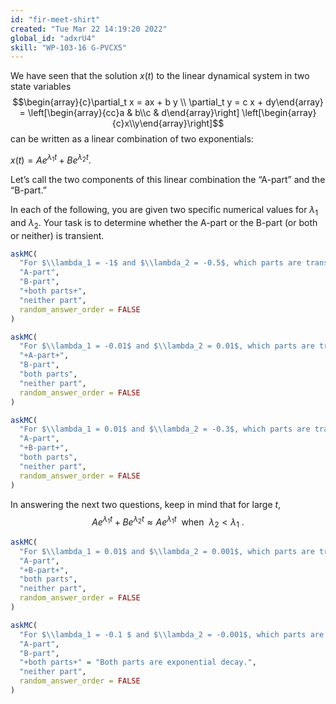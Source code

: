 ```yaml
---
id: "fir-meet-shirt"
created: "Tue Mar 22 14:19:20 2022"
global_id: "adxrU4"
skill: "WP-103-16 G-PVCX5"
---
```



We have seen that the solution $x(t)$ to the linear dynamical system in two state variables
$$\begin{array}{c}\partial_t x  = ax  +  b y \\ \partial_t y = c x +  dy\end{array} = \left[\begin{array}{cc}a & b\\c & d\end{array}\right] \left[\begin{array}{c}x\\y\end{array}\right]$$
can be written as a linear combination of two exponentials:

$x(t) = A e^{\lambda_1 t} + B e^{\lambda_2 t}$.

Let's call the two components of this linear combination the "A-part" and the "B-part."

In each of the following, you are given two specific numerical values for $\lambda_1$ and $\lambda_2$. Your task is to determine whether the A-part or the B-part (or both or neither) is transient.

```r
askMC(
  "For $\\lambda_1 = -1$ and $\\lambda_2 = -0.5$, which parts are transient?",
  "A-part",
  "B-part",
  "+both parts+",
  "neither part",
  random_answer_order = FALSE
)
```

```r
askMC(
  "For $\\lambda_1 = -0.01$ and $\\lambda_2 = 0.01$, which parts are transient?",
  "+A-part+",
  "B-part",
  "both parts",
  "neither part",
  random_answer_order = FALSE
)
```

```r
askMC(
  "For $\\lambda_1 = 0.01$ and $\\lambda_2 = -0.3$, which parts are transient?",
  "A-part",
  "+B-part+",
  "both parts",
  "neither part",
  random_answer_order = FALSE
)
```

In answering the next two questions, keep in mind that for large $t$,  $$A e^{\lambda_1 t} + B e^{\lambda_2 t} \approx A e^{\lambda_1 t}\ \ \text{when}\ \ \lambda_2 < \lambda_1\ .$$


```r
askMC(
  "For $\\lambda_1 = 0.01$ and $\\lambda_2 = 0.001$, which parts are transient?",
  "A-part",
  "+B-part+",
  "both parts",
  "neither part",
  random_answer_order = FALSE
)
```

```r
askMC(
  "For $\\lambda_1 = -0.1 $ and $\\lambda_2 = -0.001$, which parts are transient?",
  "A-part",
  "B-part",
  "+both parts+" = "Both parts are exponential decay.",
  "neither part",
  random_answer_order = FALSE
)
```
